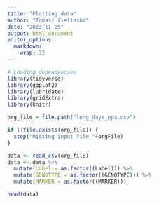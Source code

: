 ```yaml
---
title: "Plotting data"
author: "Tomasz Zielinski"
date: "2023-11-05"
output: html_document
editor_options: 
  markdown: 
    wrap: 72
---
```


```r
# Loading dependencies
library(tidyverse)
library(ggplot2)
library(lubridate)
library(gridExtra)
library(knitr)

```

```r
org_file = file.path("long_days_ppa.csv")

if (!file.exists(org_file)) {
  stop("Missing input file "+orgFile)
}

data <- read_csv(org_file) 
data <- data %>%
  mutate(Label = as.factor((Label))) %>%
  mutate(GENOTYPE = as.factor((GENOTYPE))) %>%
  mutate(MARKER = as.factor((MARKER)))

```

```r
head(data)
```